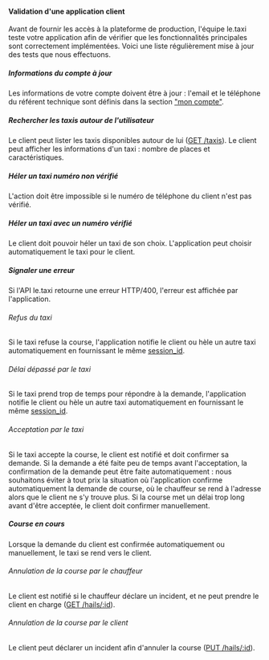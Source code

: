 #### Validation d'une application client

Avant de fournir les accès à la plateforme de production, l'équipe le.taxi teste votre application afin de vérifier que les fonctionnalités principales sont correctement implémentées. Voici une liste régulièrement mise à jour des tests que nous effectuons.


##### Informations du compte à jour

Les informations de votre compte doivent être à jour : l'email et le téléphone du référent technique sont définis dans la section ["mon compte"](/account).


##### Rechercher les taxis autour de l'utilisateur

Le client peut lister les taxis disponibles autour de lui ([GET /taxis](https://dev.api.taxi/doc/#/default/get_taxis)). Le client peut afficher les informations d'un taxi : nombre de places et caractéristiques.


##### Héler un taxi numéro non vérifié

L'action doit être impossible si le numéro de téléphone du client n'est pas vérifié.


##### Héler un taxi avec un numéro vérifié

Le client doit pouvoir héler un taxi de son choix. L'application peut choisir automatiquement le taxi pour le client.


##### Signaler une erreur

Si l'API le.taxi retourne une erreur HTTP/400, l'erreur est affichée par l'application.


###### Refus du taxi

Si le taxi refuse la course, l'application notifie le client ou hèle un autre taxi automatiquement en fournissant le même [session_id](session_id).

###### Délai dépassé par le taxi

Si le taxi prend trop de temps pour répondre à la demande, l'application notifie le client ou hèle un autre taxi automatiquement en fournissant le même [session_id](session_id).

###### Acceptation par le taxi

Si le taxi accepte la course, le client est notifié et doit confirmer sa demande. Si la demande a été faite peu de temps avant l'acceptation, la confirmation de la demande peut être faite automatiquement : nous souhaitons éviter à tout prix la situation où l'application confirme automatiquement la demande de course, où le chauffeur se rend à l'adresse alors que le client ne s'y trouve plus. Si la course met un délai trop long avant d'être acceptée, le client doit confirmer manuellement.


##### Course en cours

Lorsque la demande du client est confirmée automatiquement ou manuellement, le taxi se rend vers le client.

###### Annulation de la course par le chauffeur

Le client est notifié si le chauffeur déclare un incident, et ne peut prendre le client en charge ([GET /hails/:id](https://dev.api.taxi/doc/#/default/get_hails__hail_id_)).

###### Annulation de la course par le client

Le client peut déclarer un incident afin d'annuler la course ([PUT /hails/:id](https://dev.api.taxi/doc/#/default/put_hails__hail_id_)).
